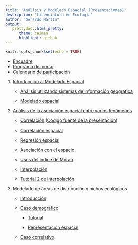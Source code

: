 ```yaml
---
title: "Análisis y Modelado Espacial (Presentaciones)"
description: "Licenciatura en Ecología"
author: "Gerardo Martín"
output:
   prettydoc::html_pretty:
      theme: caiman
      highlight: github
---
```


```r
knitr::opts_chunk$set(echo = TRUE)
```

- [Encuadre](Encuadre.pdf)
- [Programa del curso](Programa.pdf)
- [Calendario de participación](Calendario-participacion.pdf)
    
1. [Introducción al Modelado Espacial](Unidad-1/Introduccion.pdf)

    - [Análisis utilizando sistemas de información geográfica](Unidad-1/Analisis-SIG.pdf)
    
    - [Modelado espacial](Unidad-1/Modelado-espacial.pdf)
          
2. [Análisis de la asociación espacial entre varios fenómenos](Unidad-2/Intro-asociacion.pdf)

    - [Correlación](Unidad-2/Correlacion.pdf) ([Código fuente de la presentación](Unidad-2/Correlacion.Rmd))
    
    - [Correlación espacial](Unidad-2/Correlacion-espacial.pdf)
    
    - [Regresión espacial](Unidad-2/Regresion.pdf)
    
    - [Asociación con el espacio](Unidad-2/Asociacion-espacio.pdf)
    
    - [Usos del índice de Moran](Unidad-2/Usos-Moran.pdf)
    
    - [Interpolación](Unidad-2/Interpolacion.pdf)
    
    - [Tutorial 2 de interpolación](Unidad-2/Tutorial-splines-IDW.html)
    
3. Modelado de áreas de distribución y nichos ecológicos

    - [Introducción](Unidad-4/Introduccion-nichos.pdf)

    - [Caso demografico](Unidad-4/Caso-demografico.pdf)
    
        - [Tutorial](Unidad-4/Modelo-Hev.html)
        
        - [Representación espacial](Unidad-4/Rep-esp-HeV.html)
    
    - [Caso correlativo](Unidad-4/Caso-correlativo.pdf)
    
